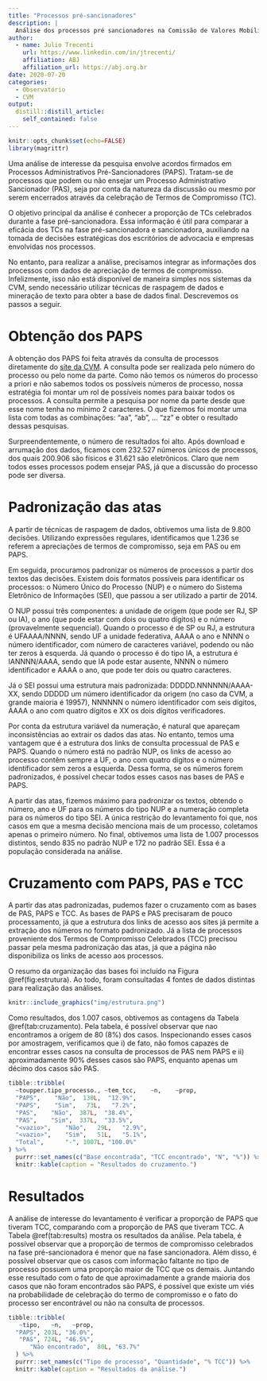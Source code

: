 ```yaml
---
title: "Processos pré-sancionadores"
description: |
  Análise dos processos pré sancionadores na Comissão de Valores Mobiliários.
author:
  - name: Julio Trecenti
    url: https://www.linkedin.com/in/jtrecenti/
    affiliation: ABJ
    affiliation_url: https://abj.org.br
date: 2020-07-20
categories:
  - Observatório
  - CVM
output:
  distill::distill_article:
    self_contained: false
---
```


```r
knitr::opts_chunk$set(echo=FALSE)
library(magrittr)
```

Uma análise de interesse da pesquisa envolve acordos firmados em Processos Administrativos Pré-Sancionadores (PAPS). Tratam-se de processos que podem ou não ensejar um Processo Administrativo Sancionador (PAS), seja por conta da natureza da discussão ou mesmo por serem encerrados através da celebração de Termos de Compromisso (TC).

O objetivo principal da análise é conhecer a proporção de TCs celebrados durante a fase pré-sancionadora. Essa informação é útil para comparar a eficácia dos TCs na fase pré-sancionadora e sancionadora, auxiliando na tomada de decisões estratégicas dos escritórios de advocacia e empresas envolvidas nos processos.

No entanto, para realizar a análise, precisamos integrar as informações dos processos com dados de apreciação de termos de compromisso. Infelizmente, isso não está disponível de maneira simples nos sistemas da CVM, sendo necessário utilizar técnicas de raspagem de dados e mineração de texto para obter a base de dados final. Descrevemos os passos a seguir.

# Obtenção dos PAPS

A obtenção dos PAPS foi feita através da consulta de processos diretamente do [site da CVM](http://sistemas.cvm.gov.br/asp/cvmwww/processos/formproc_.asp). A consulta pode ser realizada pelo número do processo ou pelo nome da parte. Como não temos os números do processo a priori e não sabemos todos os possíveis números de processo, nossa estratégia foi montar um rol de possíveis nomes para baixar todos os processos. A consulta permite a pesquisa por nome da parte desde que esse nome tenha no mínimo 2 caracteres. O que fizemos foi montar uma lista com todas as combinações: "aa", "ab", ... "zz" e obter o resultado dessas pesquisas.

Surpreendentemente, o número de resultados foi alto. Após download e arrumação dos dados, ficamos com 232.527 números únicos de processos, dos quais 200.906 são físicos e 31.621 são eletrônicos. Claro que nem todos esses processos podem ensejar PAS, já que a discussão do processo pode ser diversa.

# Padronização das atas

A partir de técnicas de raspagem de dados, obtivemos uma lista de 9.800 decisões. Utilizando expressões regulares, identificamos que 1.236 se referem a apreciações de termos de compromisso, seja em PAS ou em PAPS. 

Em seguida, procuramos padronizar os números de processos a partir dos textos das decisões. Existem dois formatos possíveis para identificar os processos: o Número Único do Processo (NUP) e o número do Sistema Eletrônico de Informações (SEI), que passou a ser utilizado a partir de 2014.

O NUP possui três componentes: a unidade de origem (que pode ser RJ, SP ou IA), o ano (que pode estar com dois ou quatro dígitos) e o número (provavelmente sequencial). Quando o processo é de SP ou RJ, a estrutura é UFAAAA/NNNN, sendo UF a unidade federativa, AAAA o ano e NNNN o número identificador, com número de caracteres variável, podendo ou não ter zeros à esquerda. Já quando o processo é do tipo IA, a estrutura é IANNNN/AAAA, sendo que IA pode estar ausente, NNNN o número identificador e AAAA o ano, que pode ter dois ou quatro caracteres.

Já o SEI possui uma estrutura mais padronizada: DDDDD.NNNNNN/AAAA-XX, sendo DDDDD um número identificador da origem (no caso da CVM, a grande maioria é 19957), NNNNNN o número identificador com seis dígitos, AAAA o ano com quatro dígitos e XX os dois dígitos verificadores.

Por conta da estrutura variável da numeração, é natural que apareçam inconsistências ao extrair os dados das atas. No entanto, temos uma vantagem que é a estrutura dos links de consulta processual de PAS e PAPS. Quando o número está no padrão NUP, os links de acesso ao processo contêm sempre a UF, o ano com quatro dígitos e o número identificador sem zeros a esquerda. Dessa forma, se os números forem padronizados, é possível checar todos esses casos nas bases de PAS e PAPS.

A partir das atas, fizemos máximo para padronizar os textos, obtendo o número, ano e UF para os números do tipo NUP e a numeração completa para os números do tipo SEI. A única restrição do levantamento foi que, nos casos em que a mesma decisão menciona mais de um processo, coletamos apenas o primeiro número. No final, obtivemos uma lista de 1.007 processos distintos, sendo 835 no padrão NUP e 172 no padrão SEI. Essa é a população considerada na análise.

# Cruzamento com PAPS, PAS e TCC

A partir das atas padronizadas, pudemos fazer o cruzamento com as bases de PAS, PAPS e TCC. As bases de PAPS e PAS precisaram de pouco processamento, já que a estrutura dos links de acesso aos sites já permite a extração dos números no formato padronizado. Já a lista de processos proveniente dos Termos de Compromisso Celebrados (TCC) precisou passar pela mesma padronização das atas, já que a página não disponibiliza os links de acesso aos processos.

O resumo da organização das bases foi incluído na Figura \@ref(fig:estrutura). Ao todo, foram consultadas 4 fontes de dados distintas para realização das análises.

```r
knitr::include_graphics("img/estrutura.png")
```

Como resultados, dos 1.007 casos, obtivemos as contagens da Tabela \@ref(tab:cruzamento). Pela tabela, é possível observar que nao encontramos a origem de 80 (8%) dos casos. Inspecionando esses casos por amostragem, verificamos que i) de fato, não fomos capazes de encontrar esses casos na consulta de processos de PAS nem PAPS e ii) aproximadamente 90% desses casos são PAPS, enquanto apenas um décimo dos casos são PAS.

```r
tibble::tribble(
  ~toupper.tipo_processo., ~tem_tcc,    ~n,    ~prop,
  "PAPS",    "Não",  130L,  "12.9%",
  "PAPS",    "Sim",   73L,   "7.2%",
  "PAS",    "Não",  387L,  "38.4%",
  "PAS",    "Sim",  337L,  "33.5%",
  "<vazio>",    "Não",   29L,   "2.9%",
  "<vazio>",    "Sim",   51L,   "5.1%",
  "Total",      "-", 1007L, "100.0%"
) %>% 
  purrr::set_names(c("Base encontrada", "TCC encontrado", "N", "%")) %>% 
  knitr::kable(caption = "Resultados do cruzamento.")
```

# Resultados

A análise de interesse do levantamento é verificar a proporção de PAPS que tiveram TCC, comparando com a proporção de PAS que tiveram TCC. A Tabela \@ref(tab:results) mostra os resultados da análise. Pela tabela, é possível observar que a proporção de termos de compromisso celebrados na fase pré-sancionadora é menor que na fase sancionadora. Além disso, é possível observar que os casos com informação faltante no tipo de processo possuem uma proporção maior de TCC que os demais. Juntando esse resultado com o fato de que aproximadamente a grande maioria dos casos que não foram encontrados são PAPS, é possível que existe um viés na probabilidade de celebração do termo de compromisso e o fato do processo ser encontrável ou não na consulta de processos.

```r
tibble::tribble(
   ~tipo,   ~n,   ~prop,
  "PAPS", 203L, "36.0%",
   "PAS", 724L, "46.5%",
      "Não encontrado",  80L, "63.7%"
  ) %>% 
  purrr::set_names(c("Tipo de processo", "Quantidade", "% TCC")) %>% 
  knitr::kable(caption = "Resultados da análise.")
```

